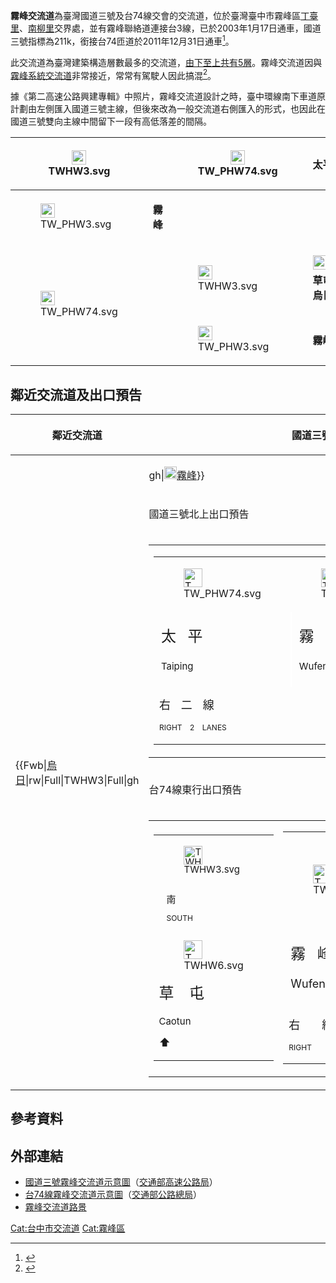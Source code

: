 {{Distinguish|霧峰系統交流道}} 
{{Infobox Taiwan Highway IC
| name = 霧峰交流道
| name_en = Wufeng Interchange
| rd_type  = NH
| rd_type2 = EX
| rd_number  = 3
| rd_number2 = 74
| exit  = 211
| exit2 = 37
| exit_name = 霧峰
| image = Wufeng IC at southern end of Provincial Highway 74.jpg
| imagename = 台74線霧峰交流道南下出口
| location = [[臺灣|臺灣]][[臺中市|臺中市]][[霧峰區|霧峰區]]
| latd  = 24  | latm  = 03 | lats  = 05 | latNS  = N
| longd = 120 | longm = 40 | longs = 50 | longEW = E
| connect = {{Jct|country=TWN|PH|3}}（[[中正路_(霧峰區)|中正路]]）
| goto = 霧峰區
| class = 複合Y型
| time = 2003年1月17日（[[File:TWHW3.svg|20px]]銜接[[File:TW_PHW3.svg|20px]]）<br>2011年12月31日（[[File:TWHW3.svg|20px]]銜接[[File:TW_PHW74.svg|20px]]）
}}
'''霧峰交流道'''為臺灣國道三號及台74線交會的交流道，位於臺灣臺中市霧峰區[[丁臺|丁臺里]]、[[柳樹湳|南柳里]]交界處，並有霧峰聯絡道連接台3線，已於2003年1月17日通車，國道三號指標為211k，銜接台74匝道於2011年12月31日通車<ref>{{Cite web |url=https://www.nownews.com/news/20111231/439270 |title=台74線快速公路「北屯-霧峰」段今正式通車 |access-date=2017-12-20 |archive-date=2017-12-22 |archive-url=https://web.archive.org/web/20171222053854/https://www.nownews.com/news/20111231/439270 |dead-url=no }}</ref>。

此交流道為臺灣建築構造層數最多的交流道，[https://goo.gl/maps/MWseuo5zvGq 由下至上共有5層]。霧峰交流道因與[[霧峰系統交流道|霧峰系統交流道]]非常接近，常常有駕駛人因此搞混<ref>{{cite web | url = http://news.ltn.com.tw/news/local/paper/317225 | title = 〈中部〉霧峰交流道有2個？ 駕駛人霧煞煞 | accessdate = 2009-07-08 | archive-date = 2021-03-09 | archive-url = https://web.archive.org/web/20210309180012/https://news.ltn.com.tw/news/local/paper/317225 | dead-url = no }}</ref>。

據《第二高速公路興建專輯》中照片，霧峰交流道設計之時，臺中環線南下車道原計劃由左側匯入國道三號主線，但後來改為一般交流道右側匯入的形式，也因此在國道三號雙向主線中間留下一段有高低落差的間隔。
{|class="wikitable" style="text-align:center"
! rowspan=2 | [[File:TWHW3.svg|23px]]
| rowspan=2 | {{Taiwan Highway IC|211|霧峰}}
| [[File:TW_PHW74.svg|23px]]
| '''太平'''
|-
| [[File:TW_PHW3.svg|23px]]
| '''霧峰'''
|-
! rowspan=2 |[[File:TW_PHW74.svg|23px]]
| rowspan=2 align=right | {{Taiwan Highway IC|37|霧峰}}
| [[File:TWHW3.svg|23px]]
| [[File:TWHW6.svg|23px]]　'''草屯　烏日'''
|-
| [[File:TW_PHW3.svg|23px]]
| '''霧峰'''
|}

== 鄰近交流道及出口預告 ==
{|class="toccolours" border="1" cellpadding="4" style="margin:0 auto; border-collapse:collapse; text-align:center; white-space:nowrap"
! 鄰近交流道 !! 國道三號南下出口預告
|-
| rowspan="5" |
{{Start expwy box|[[中華民國國道|中華民國國道]]}}
{{S-expwy IC|[[中投交流道|中投交流道]]|往　[[烏日交流道|烏日交流道]]}}
{{S-line|{{Jct|country=TWN|NH|3}}|211k|#007A36}}
{{S-expwy IC|[[霧峰系統交流道|霧峰系統交流道]]|往　[[草屯交流道|草屯交流道]]}}
{{new system|[[台灣省道快速公路|台灣省道快速公路]]}}
{{S-expwy IC|[[大里二交流道_(台74線)|大里二交流道]]|往　[[大里一交流道_(台74線)|大里一交流道]]}}
{{S-line|{{Jct|country=TWN|PH|74}}|37k|#9B0D15}}
{{Expwy Terminus}}
{{Illus}}
{{Fwu|eh|[[太平區_(台灣)|太平]]}}
{{Fwi|hu|32|大里二}}
{{Fwh|ehst}}
{{Fwm|TW PHW74}}
{{Fwh|ehst|211|霧峰|TWHW3|37|霧峰|TW PHW74}}
{{Fwb|[[烏日區|烏日]]|rw|Full|TWHW3|Full|gh||gh|[[File:TW_PHW3.svg|20px]][[霧峰區|霧峰]]}}
{{Fwh2|st|209|中投}}
{{Fwm|TWHW3}}
{{Fwh|st}}
{{Fwi|Full|214|霧峰系統}}
{{Fwd|st|[[草屯鎮|草屯]]}}
{{Fwed}}
|
{|align="center"
| style="text-align:right; font-size:15px" | {{Taiwan Highway IC|211|霧峰}}
{|style="width:190px; background-color:#007F00; text-align:center; color:#FFF; font-weight:bold"
| <div style="margin-top:6px; margin-bottom:3px">[[File:TW_PHW74.svg|30px]]</div>
| <div style="margin-top:6px; margin-bottom:3px">[[File:TW_PHW3.svg|30px]]</div>
|-
| style="width:90px; border-right:2px solid #FFF; line-height:24px; font-size:24px; word-spacing:12px" | 太 平<div style="font-size:15px">Taiping</div>
| style="width:90px; line-height:24px; font-size:24px; word-spacing:12px" | 霧 峰<div style="font-size:15px">Wufeng</div>
|-
| colspan="2" style="line-height:18px; font-size:18px; word-spacing:30px" | 右 線<div style="font-size:12px; word-spacing:18px">RIGHT LANE</div>
|}
|}
|-
! 國道三號北上出口預告
|-
|
{|align="center"
| style="text-align:right; font-size:15px" | {{Taiwan Highway IC|211|霧峰}}
{|style="width:190px; background-color:#007F00; text-align:center; color:#FFF; font-weight:bold"
| <div style="margin-top:6px; margin-bottom:3px">[[File:TW_PHW74.svg|30px]]</div>
| <div style="margin-top:6px; margin-bottom:3px">[[File:TW_PHW3.svg|30px]]</div>
|-
| style="width:90px; border-right:2px solid #FFF; line-height:24px; font-size:24px; word-spacing:12px" | 太 平<div style="font-size:15px">Taiping</div>
| style="width:90px; line-height:24px; font-size:24px; word-spacing:12px" | 霧 峰<div style="font-size:15px">Wufeng</div>
|-
| colspan="2" style="line-height:18px; font-size:18px; word-spacing:12px" | 右 二 線<div style="font-size:12px; word-spacing:9px">RIGHT 2 LANES</div>
|}
|}
|-
! 台74線東行出口預告
|-
|
{|
| valign="bottom" |
{|style="width:130px; background-color:#007F00; color:#FFF; text-align:center; font-weight:bold"
| <div style="margin-top:3px; line-height:15px; font-size:15px">[[File:TWHW3.svg|30px]]<div style="display:inline-block; vertical-align:middle; margin-top:3px; margin-left:12px">南<div style="font-size:12px">SOUTH</div></div></div>[[File:TWHW6.svg|30px]]<div style="line-height:21px; font-size:24px; word-spacing:18px">草 屯<div style="font-size:15px">Caotun</div></div><div style="margin-bottom:3px; line-height:12px; font-size:18px">⬆</div>
|}
| style="text-align:right; font-size:15px" | {{Taiwan Highway IC|37|霧峰}}
{|style="width:190px; background-color:#007F00; text-align:center; color:#FFF; font-weight:bold"
| <div style="margin-top:6px; margin-bottom:3px">[[File:TW_PHW3.svg|30px]]</div>
| <div style="margin-top:6px; line-height:15px; font-size:15px">[[File:TWHW3.svg|30px]]<div style="display:inline-block; vertical-align:middle; margin-top:3px">北<div style="font-size:12px">NORTH</div></div></div>
|-
| style="width:90px; border-right:2px solid #FFF; line-height:24px; font-size:24px; word-spacing:12px" | 霧 峰<div style="font-size:18px">Wufeng</div>
| style="width:90px; line-height:24px; font-size:24px; word-spacing:12px" | 烏 日<div style="font-size:18px">Wuri</div>
|-
| colspan="2" style="line-height:18px; font-size:18px; word-spacing:30px" | 右 線<div style="font-size:12px; word-spacing:18px">RIGHT LANE</div>
|}
|}
|}

== 參考資料 ==
{{Reflist}}
{{Cite book zh|author=廖肇昌等執行編輯|title=第二高速公路興建專輯，規劃篇|date=2004||publisher=國道新建工程局|id=ISBN 978-957-01-6351-3}}

== 外部連結 ==
* [https://www.freeway.gov.tw/UserFiles/File/Traffic/7-1-2/%E4%BA%A4%E6%B5%81%E9%81%93%E7%A4%BA%E6%84%8F%E5%9C%96_102.10/03-211%E9%9C%A7%E5%B3%B0.jpg 國道三號霧峰交流道示意圖]（[[交通部高速公路局|交通部高速公路局]]）
* [https://www.thb.gov.tw/resource/upload/Expressway/c1f15d6a-2b02-44f3-ba59-93ab7aaec7a5.jpg 台74線霧峰交流道示意圖]（[[交通部公路總局|交通部公路總局]]）
* [https://www.youtube.com/watch?v=_TT8KKNxOQM 霧峰交流道路景] {{Wayback|url=https://www.youtube.com/watch?v=_TT8KKNxOQM |date=20200807072437 }}

{{中華民國國道3號}}
{{台74線}}

[[Cat:台中市交流道|Cat:台中市交流道]]
[[Cat:霧峰區|Cat:霧峰區]]